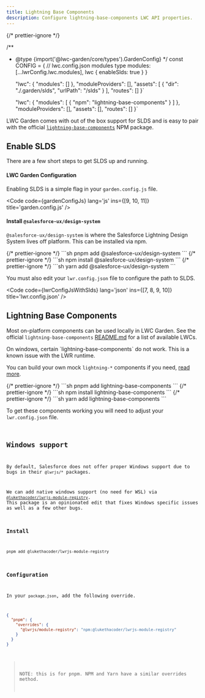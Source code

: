 ```yaml
---
title: Lightning Base Components
description: Configure lightning-base-components LWC API properties.
---
```



{/* prettier-ignore */}

/\*\*

- @type {import('@lwc-garden/core/types').GardenConfig}
  \*/
  const CONFIG = {
    // lwc.config.json modules type
    modules: [...lwrConfig.lwc.modules],
    lwc {
      enableSlds: true
    }
  }


  "lwc": {
    "modules": []
  },
  "moduleProviders": [],
  "assets": [
    {
      "dir": "./.garden/slds",
      "urlPath": "/slds"
    }
  ],
  "routes": []
}`

  "lwc": {
    "modules": [
      { "npm": "lightning-base-components" }
    ]
  },
  "moduleProviders": [],
  "assets": [],
  "routes": []
}`

LWC Garden comes with out of the box support for SLDS and is easy to pair with the official [`lightning-base-components`](https://www.npmjs.com/package/lightning-base-components) NPM package.

## Enable SLDS

There are a few short steps to get SLDS up and running.

#### LWC Garden Configuration

Enabling SLDS is a simple flag in your `garden.config.js` file.

<Code
  code={gardenConfigJs}
  lang='js'
  ins={[9, 10, 11]}
  title='garden.config.js'
/>

#### Install `@salesforce-ux/design-system`

`@salesforce-ux/design-system` is where the Salesforce Lightning Design System lives off platform. This can be installed via npm.

<Tabs>
  {/* prettier-ignore */}
  <TabItem label='pnpm'>
    ```sh
    pnpm add @salesforce-ux/design-system
    ```
  </TabItem>
  {/* prettier-ignore */}
  <TabItem label='npm'>
    ```sh
    npm install @salesforce-ux/design-system
    ```
  </TabItem>
  {/* prettier-ignore */}
  <TabItem label='yarn'>
    ```sh
    yarn add @salesforce-ux/design-system
    ```
  </TabItem>
</Tabs>

You must also edit your `lwr.config.json` file to configure the path to SLDS.

<Code
  code={lwrConfigJsWithSlds}
  lang='json'
  ins={[7, 8, 9, 10]}
  title='lwr.config.json'
/>

## Lightning Base Components

Most on-platform components can be used locally in LWC Garden. See the official `lightning-base-components` [README.md](https://www.npmjs.com/package/lightning-base-components) for a list of available LWCs.

<Aside>
  On windows, certain `lightning-base-components` do not work. This is a known
  issue with the LWR runtime.
</Aside>

You can build your own mock `lightning-*` components if you need, [read more](/guides/lightning-component-mocking).

<Tabs>
  {/* prettier-ignore */}
  <TabItem label='pnpm'>
    ```sh
    pnpm add lightning-base-components
    ```
  </TabItem>
  {/* prettier-ignore */}
  <TabItem label='npm'>
    ```sh
    npm install lightning-base-components
    ```
  </TabItem>
  {/* prettier-ignore */}
  <TabItem label='yarn'>
    ```sh
    yarn add lightning-base-components
    ```
  </TabItem>
</Tabs>

To get these components working you will need to adjust your `lwr.config.json` file.

<Code
  code={lwrConfigJsWithLightningBaseComponents}
  lang='json'
  ins={[4]}
  title='lwr.config.json'
/>

## Windows support

By default, Salesforce does not offer proper Windows support due to bugs in their `@lwrjs/*` packages.

We can add native windows support (no need for WSL) via [`@lukethacoder/lwrjs-module-registry`](https://www.npmjs.com/package/@lukethacoder/lwrjs-module-registry). This package is an opinionated edit that fixes Windows specific issues as well as a few other bugs.

### Install

```sh
pnpm add @lukethacoder/lwrjs-module-registry
```

### Configuration

In your `package.json`, add the following override.

```json
{
  "pnpm": {
    "overrides": {
      "@lwrjs/module-registry": "npm:@lukethacoder/lwrjs-module-registry"
    }
  }
}
```

> NOTE: this is for pnpm. NPM and Yarn have a similar overrides method.
